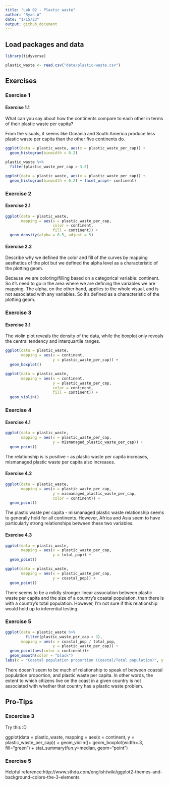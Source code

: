 ```yaml
---
title: "Lab 02 - Plastic waste"
author: "Ryan W"
date: "1/15/23"
output: github_document
---
```


## Load packages and data

```r
library(tidyverse) 
```

```r
plastic_waste <- read.csv("data/plastic-waste.csv")
```

## Exercises

### Exercise 1

#### Exercise 1.1

What can you say about how the continents compare to each other in terms of their plastic waste per capita?

From the visuals, it seems like Oceania and South America produce less plastic waste per capita than the other five continents do.

```r
ggplot(data = plastic_waste, aes(x = plastic_waste_per_cap)) +
  geom_histogram(binwidth = 0.2)

plastic_waste %>%
  filter(plastic_waste_per_cap > 3.5)

ggplot(data = plastic_waste, aes(x = plastic_waste_per_cap)) +
  geom_histogram(binwidth = 0.2) + facet_wrap(~ continent)
```

### Exercise 2

#### Exercise 2.1
```r
ggplot(data = plastic_waste,
       mapping = aes(x = plastic_waste_per_cap,
                     color = continent,
                     fill = continent)) +
  geom_density(alpha = 0.5, adjust = 5)
```

#### Exercise 2.2

Describe why we defined the color and fill of the curves by mapping aesthetics of the plot but we defined the alpha level as a characteristic of the plotting geom.

Because we are coloring/filling based on a categorical variable: continent. So it's need to go in the area where we are defining the variables we are mapping. The alpha, on the other hand, applies to the whole visual, and is not associated with any variables. So it's defined as a characteristic of the plotting geom.


### Exercise 3

#### Exercise 3.1

The violin plot reveals the density of the data, while the boxplot only reveals the central tendency and interquartile ranges. 

```r
ggplot(data = plastic_waste,
       mapping = aes(x = continent,
                     y = plastic_waste_per_cap)) +
  geom_boxplot()

ggplot(data = plastic_waste,
       mapping = aes(x = continent,
                     y = plastic_waste_per_cap,
                     color = continent,
                     fill = continent)) +
  geom_violin()
```



### Exercise 4

#### Exercise 4.1

```r
ggplot(data = plastic_waste,
       mapping = aes(x = plastic_waste_per_cap, 
                     y = mismanaged_plastic_waste_per_cap)) +
  geom_point()
```


The relationship is is positive -- as plastic waste per capita increases, mismanaged plastic waste per capita also increases.

#### Exercise 4.2

```r
ggplot(data = plastic_waste,
       mapping = aes(x = plastic_waste_per_cap, 
                     y = mismanaged_plastic_waste_per_cap,
                     color = continent)) +
  geom_point()

```

The plastic waste per capita - mismanaged plastic waste relationship seems to generally hold for all continents. However, Africa and Asia seem to have particularly strong relationships between these two variables.

#### Exercise 4.3

```r
ggplot(data = plastic_waste,
       mapping = aes(x = plastic_waste_per_cap, 
                     y = total_pop)) +
  geom_point()
```

```r
ggplot(data = plastic_waste,
       mapping = aes(x = plastic_waste_per_cap, 
                     y = coastal_pop)) +
  geom_point()
```

There seems to be a mildly stronger linear association between plastic waste per capita and the size of a country's coastal population, than there is with a country's total population. However, I'm not sure if this relationship would hold up to inferential testing.

### Exercise 5

```r
ggplot(data = plastic_waste %>%
         filter(plastic_waste_per_cap < 3),
       mapping = aes(x = coastal_pop / total_pop, 
                     y = plastic_waste_per_cap)) +
  geom_point(aes(color = continent))+
  geom_smooth(color = "black")
labs(x = "Coastal population proportion (Coastal/Total population)", y = "Plastic waste per capita")
```

There doesn't seem to be much of relationship to speak of between coastal population proportion, and plastic waste per capita. In other words, the extent to which citizens live on the coast in a given country is not associated with whether that country has a plastic waste problem.

## Pro-Tips

### Excercise 3

Try this :D

ggplot(data = plastic_waste, 
       mapping = aes(x = continent, 
                     y = plastic_waste_per_cap)) +
  geom_violin()+
  geom_boxplot(width=.3, fill="green") +
  stat_summary(fun.y=median, geom="point") 
  
### Exercise 5 

Helpful reference:http://www.sthda.com/english/wiki/ggplot2-themes-and-background-colors-the-3-elements
